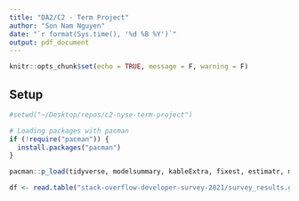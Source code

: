 ```yaml
---
title: "DA2/C2 - Term Project"
author: "Son Nam Nguyen"
date: "`r format(Sys.time(), '%d %B %Y')`"
output: pdf_document
---
```


```r
knitr::opts_chunk$set(echo = TRUE, message = F, warning = F)
```

## Setup

```r

#setwd("~/Desktop/repos/c2-nyse-term-project")

# Loading packages with pacman
if (!require("pacman")) {
  install.packages("pacman")
}

pacman::p_load(tidyverse, modelsummary, kableExtra, fixest, estimatr, mfx, data.table)

df <- read.table("stack-overflow-developer-survey-2021/survey_results.gz", header = TRUE, sep=",", quote = "\"", fill=TRUE)

```
